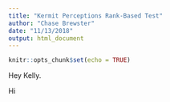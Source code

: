```yaml
---
title: "Kermit Perceptions Rank-Based Test"
author: "Chase Brewster"
date: "11/13/2018"
output: html_document
---
```


```r
knitr::opts_chunk$set(echo = TRUE)
```

Hey Kelly.

Hi